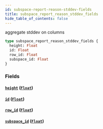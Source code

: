 ```yaml
---
id: subspace-report-reason-stddev-fields
title: subspace_report_reason_stddev_fields
hide_table_of_contents: false
---
```


aggregate stddev on columns

```graphql
type subspace_report_reason_stddev_fields {
  height: Float
  id: Float
  row_id: Float
  subspace_id: Float
}
```

### Fields

#### [`height`](#) ([`Float`](/07-graphql/scalars/float))

#### [`id`](#) ([`Float`](/07-graphql/scalars/float))

#### [`row_id`](#) ([`Float`](/07-graphql/scalars/float))

#### [`subspace_id`](#) ([`Float`](/07-graphql/scalars/float))

